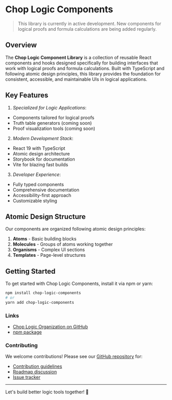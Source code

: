 
<Meta title='Introduction' />

# Chop Logic Components

> This library is currently in active development. New components for logical proofs and formula calculations are being added regularly.

## Overview

The **Chop Logic Component Library** is a collection of reusable React components and hooks designed specifically for building interfaces that work with logical proofs and formula calculations. Built with TypeScript and following atomic design principles, this library provides the foundation for consistent, accessible, and maintainable UIs in logical applications.

## Key Features

1. *Specialized for Logic Applications*:
  - Components tailored for logical proofs
  - Truth table generators (coming soon)
  - Proof visualization tools (coming soon)
2. *Modern Development Stack*:
  - React 19 with TypeScript
  - Atomic design architecture
  - Storybook for documentation
  - Vite for blazing fast builds
3. *Developer Experience*:
  - Fully typed components
  - Comprehensive documentation
  - Accessibility-first approach
  - Customizable styling

## Atomic Design Structure

Our components are organized following atomic design principles:

1. **Atoms** - Basic building blocks
2. **Molecules** - Groups of atoms working together
3. **Organisms** - Complex UI sections
4. **Templates** - Page-level structures

## Getting Started

To get started with Chop Logic Components, install it via npm or yarn:

```bash
npm install chop-logic-components
# or
yarn add chop-logic-components
```

### Links

- [Chop Logic Organization on GitHub](https://github.com/ChopLogic)
- [npm package](https://www.npmjs.com/package/chop-logic-components)

### Contributing

We welcome contributions! Please see our [GitHub repository](https://github.com/ChopLogic/chop-logic-components.git) for:
- [Contribution guidelines](https://github.com/ChopLogic/chop-logic-components/blob/main/CONTRIBUTING.md)
- [Roadmap discussion](https://github.com/ChopLogic/chop-logic-components/discussions)
- [Issue tracker](https://github.com/ChopLogic/chop-logic-components/issues)

---

Let's build better logic tools together! 🚀
